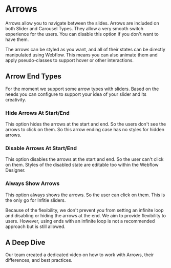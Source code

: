 
# Arrows
Arrows allow you to navigate between the slides. Arrows are included on both Slider and Carousel Types. They allow a very smooth switch experience for the users. You can disable this option if you don't want to have them.

The arrows can be styled as you want, and all of their states can be directly manipulated using Webflow. This means you can also animate them and apply pseudo-classes to support hover or other interactions.

## Arrow End Types
For the moment we support some arrow types with sliders. Based on the needs you can configure to support your idea of your slider and its creativity.

### Hide Arrows At Start/End
This option hides the arrows at the start and end. So the users don't see the arrows to click on them. So this arrow ending case has no styles for hidden arrows.

### Disable Arrows At Start/End
This option disables the arrows at the start and end. So the user can't click on them. Styles of the disabled state are editable too within the Webflow Designer.

### Always Show Arrows
This option always shows the arrows. So the user can click on them. This is the only go for Infitie sliders.

<Callout>
    Because of the flexibility, we don't prevent you from setting an infinite loop and disabling or hiding the arrows at the end. We aim to provide flexibility to users. However, using ends with an infinite loop is not a recommended approach but is still allowed.
</Callout>

## A Deep Dive
Our team created a dedicated video on how to work with Arrows, their differences, and best practices.

<YouTubeEmbed url="https://www.youtube.com/embed/sWRUzxINCoA?si=h-Cr9oGrFP317PQH" title="" />

